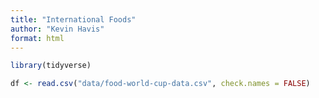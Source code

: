 ```yaml
---
title: "International Foods"
author: "Kevin Havis"
format: html
---
```


```r
library(tidyverse)
```

```r
df <- read.csv("data/food-world-cup-data.csv", check.names = FALSE)
```

